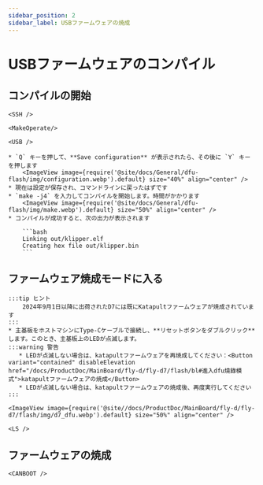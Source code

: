 ```yaml
---
sidebar_position: 2
sidebar_label: USBファームウェアの焼成
---
```




# USBファームウェアのコンパイル


## コンパイルの開始

    <SSH />

    <MakeOperate/>

    <USB />

    * `Q` キーを押して、**Save configuration** が表示されたら、その後に `Y` キーを押します
        <ImageView image={require('@site/docs/General/dfu-flash/img/configuration.webp').default} size="40%" align="center" />
    * 現在は設定が保存され、コマンドラインに戻ったはずです
    * `make -j4` を入力してコンパイルを開始します。時間がかかります
        <ImageView image={require('@site/docs/General/dfu-flash/img/make.webp').default} size="50%" align="center" />
    * コンパイルが成功すると、次の出力が表示されます

        ```bash
        Linking out/klipper.elf
        Creating hex file out/klipper.bin
        ```
## ファームウェア焼成モードに入る

    :::tip ヒント
        2024年9月1日以降に出荷されたD7には既にKatapultファームウェアが焼成されています
    :::
    * 主基板をホストマシンにType-Cケーブルで接続し、**リセットボタンをダブルクリック**します。このとき、主基板上のLEDが点滅します。
    :::warning 警告
       * LEDが点滅しない場合は、katapultファームウェアを再焼成してください：<Button variant="contained" disableElevation href="/docs/ProductDoc/MainBoard/fly-d/fly-d7/flash/bl#進入dfu燒錄模式">katapultファームウェアの焼成</Button>
       * LEDが点滅しない場合は、katapultファームウェアの焼成後、再度実行してください
    :::

    <ImageView image={require('@site//docs/ProductDoc/MainBoard/fly-d/fly-d7/flash/img/d7_dfu.webp').default} size="50%" align="center" />

    <LS />

## ファームウェアの焼成
    
    <CANBOOT />
